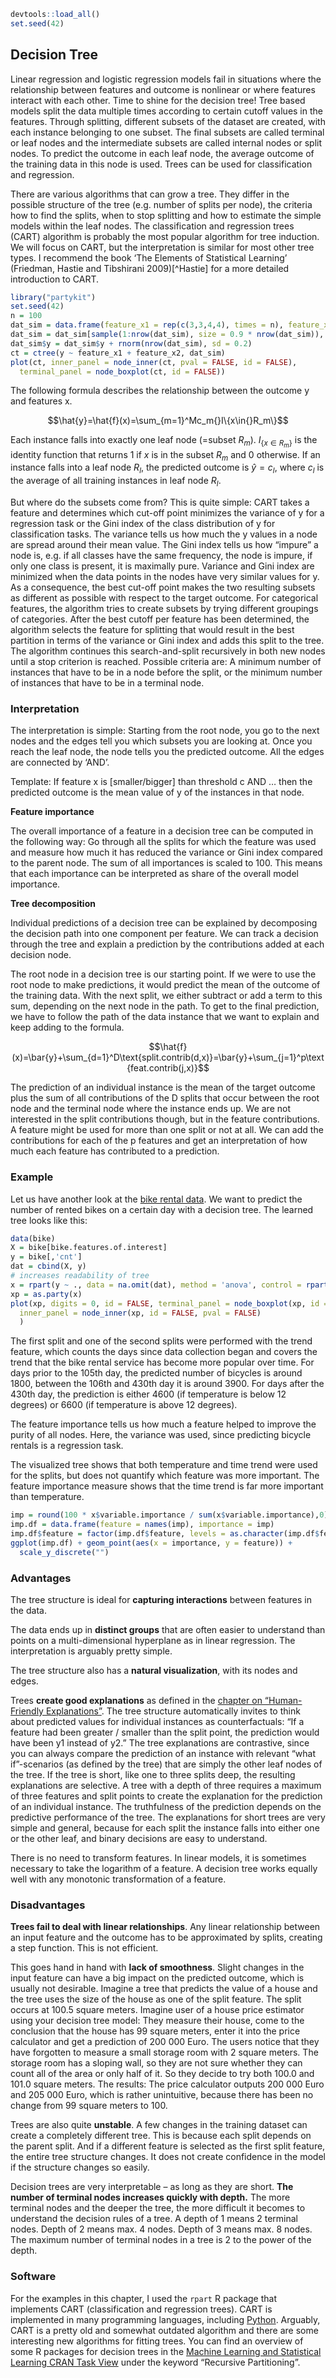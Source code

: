 ```r
devtools::load_all()
set.seed(42)
```

<!--{pagebreak}-->

## Decision Tree {#tree}

Linear regression and logistic regression models fail in situations where the relationship between features and outcome is nonlinear or where features interact with each other.
Time to shine for the decision tree!
Tree based models split the data multiple times according to certain cutoff values in the features.
Through splitting, different subsets of the dataset are created, with each instance belonging to one subset.
The final subsets are called terminal or leaf nodes and the intermediate subsets are called internal nodes or split nodes.
To predict the outcome in each leaf node, the average outcome of the training data in this node is used.
Trees can be used for classification and regression.

There are various algorithms that can grow a tree.
They differ in the possible structure of the tree (e.g. number of splits per node), the criteria how to find the splits, when to stop splitting and how to estimate the simple models within the leaf nodes.
The classification and regression trees (CART) algorithm is probably the most popular algorithm for tree induction.
We will focus on CART, but the interpretation is similar for most other tree types.
I recommend the book 'The Elements of Statistical Learning' (Friedman, Hastie and Tibshirani 2009)[^Hastie] for a more detailed introduction to CART.

```r
library("partykit")
set.seed(42)
n = 100
dat_sim = data.frame(feature_x1 = rep(c(3,3,4,4), times = n), feature_x2 = rep(c(1,2,2,2), times = n), y = rep(c(1, 2, 3, 4), times = n))
dat_sim = dat_sim[sample(1:nrow(dat_sim), size = 0.9 * nrow(dat_sim)), ]
dat_sim$y = dat_sim$y + rnorm(nrow(dat_sim), sd = 0.2)
ct = ctree(y ~ feature_x1 + feature_x2, dat_sim)
plot(ct, inner_panel = node_inner(ct, pval = FALSE, id = FALSE),
  terminal_panel = node_boxplot(ct, id = FALSE))
```

The following formula describes the relationship between the outcome y and features x.

$$\hat{y}=\hat{f}(x)=\sum_{m=1}^Mc_m{}I\{x\in{}R_m\}$$

Each instance falls into exactly one leaf node (=subset $R_m$).
$I_{\{x\in{}R_m\}}$ is the identity function that returns 1 if $x$ is in the subset $R_m$ and 0 otherwise.
If an instance falls into a leaf node $R_l$, the predicted outcome is $\hat{y}=c_l$, where $c_l$ is the average of all training instances in leaf node $R_l$.

But where do the subsets come from?
This is quite simple:
CART takes a feature and determines which cut-off point minimizes the variance of y for a regression task or the Gini index of the class distribution of y for classification tasks.
The variance tells us how much the y values in a node are spread around their mean value.
The Gini index tells us how "impure" a node is, e.g. if all classes have the same frequency, the node is impure, if only one class is present, it is maximally pure.
Variance and Gini index are minimized when the data points in the nodes have very similar values for y.
As a consequence, the best cut-off point makes the two resulting subsets as different as possible with respect to the target outcome.
For categorical features, the algorithm tries to create subsets by trying different groupings of categories.
After the best cutoff per feature has been determined, the algorithm selects the feature for splitting that would result in the best partition in terms of the variance or Gini index and adds this split to the tree.
The algorithm continues this search-and-split recursively in both new nodes until a stop criterion is reached.
Possible criteria are:
A minimum number of instances that have to be in a node before the split, or the minimum number of instances that have to be in a terminal node.

### Interpretation

The interpretation is simple:
Starting from the root node, you go to the next nodes and the edges tell you which subsets you are looking at.
Once you reach the leaf node, the node tells you the predicted outcome.
All the edges are connected by 'AND'.

Template: If feature x is [smaller/bigger] than threshold c AND ... then the predicted outcome is the mean value of y of the instances in that node.

**Feature importance**

The overall importance of a feature in a decision tree can be computed in the following way:
Go through all the splits for which the feature was used and measure how much it has reduced the variance or Gini index compared to the parent node.
The sum of all importances is scaled to 100.
This means that each importance can be interpreted as share of the overall model importance.

**Tree decomposition**

Individual predictions of a decision tree can be explained by decomposing the decision path into one component per feature.
We can track a decision through the tree and explain a prediction by the contributions  added at each decision node.

The root node in a decision tree is our starting point.
If we were to use the root node to make predictions, it would predict the mean of the outcome of the training data.
With the next split, we either subtract or add a term to this sum, depending on the next node in the path.
To get to the final prediction, we have to follow the path of the data instance that we want to explain and keep adding to the formula.

$$\hat{f}(x)=\bar{y}+\sum_{d=1}^D\text{split.contrib(d,x)}=\bar{y}+\sum_{j=1}^p\text{feat.contrib(j,x)}$$

The prediction of an individual instance is the mean of the target outcome plus the sum of all contributions of the D splits that occur between the root node and the terminal node where the instance ends up.
We are not interested in the split contributions though, but in the feature contributions.
A feature might be used for more than one split or not at all.
We can add the contributions for each of the p features and get an interpretation of how much each feature has contributed to a prediction.

### Example
Let us have another look at the [bike rental data](#bike-data).
We want to predict the number of rented bikes on a certain day with a decision tree.
The learned tree looks like this:

```r
data(bike)
X = bike[bike.features.of.interest]
y = bike[,'cnt']
dat = cbind(X, y)
# increases readability of tree
x = rpart(y ~ ., data = na.omit(dat), method = 'anova', control = rpart.control(cp = 0, maxdepth = 2))
xp = as.party(x)
plot(xp, digits = 0, id = FALSE, terminal_panel = node_boxplot(xp, id = FALSE),
  inner_panel = node_inner(xp, id = FALSE, pval = FALSE)
  )
```
The first split and one of the second splits were performed with the trend feature, which counts the days since  data collection began and covers the trend that the bike rental service has become more popular over time.
For days prior to the 105th day, the predicted number of bicycles is around 1800, between the 106th and 430th day it is around 3900.
For days after the 430th day, the prediction is either 4600 (if temperature is below 12 degrees) or 6600 (if temperature is above 12 degrees).

The feature importance tells us how much a feature helped to improve the purity of all nodes.
Here, the variance was used, since predicting bicycle rentals is a regression task.

The visualized tree shows that both temperature and time trend were used for the splits, but does not quantify which feature was more important.
The feature importance measure shows that the time trend is far more important than temperature.

```r
imp = round(100 * x$variable.importance / sum(x$variable.importance),0)
imp.df = data.frame(feature = names(imp), importance = imp)
imp.df$feature = factor(imp.df$feature, levels = as.character(imp.df$feature)[order(imp.df$importance)])
ggplot(imp.df) + geom_point(aes(x = importance, y = feature)) +
  scale_y_discrete("")
```

### Advantages

The tree structure is ideal for **capturing interactions** between features in the data.

The data ends up in **distinct groups** that are often easier to understand than points on a multi-dimensional hyperplane as in linear regression.
The interpretation is arguably pretty simple.

The tree structure also has a **natural visualization**, with its nodes and edges.

Trees **create good explanations** as defined in the [chapter on "Human-Friendly Explanations"](#good-explanation).
The tree structure automatically invites to think about predicted values for individual instances as counterfactuals:
"If a feature had been greater / smaller than the split point, the prediction would have been y1 instead of y2."
The tree explanations are contrastive, since you can always compare the prediction of an instance with relevant "what if"-scenarios (as defined by the tree) that are simply the other leaf nodes of the tree.
If the tree is short, like one to three splits deep, the resulting explanations are selective.
A tree with a depth of three requires a maximum of three features and split points to create the explanation for the prediction of an individual instance.
The truthfulness of the prediction depends on the predictive performance of the tree.
The explanations for short trees are very simple and general, because for each split the instance falls into either one or the other leaf, and binary decisions are easy to understand.

There is no need to transform features.
In linear models, it is sometimes necessary to take the logarithm of a feature.
A decision tree works equally well with any monotonic transformation of a feature.



### Disadvantages

**Trees fail to deal with linear relationships**.
Any linear relationship between an input feature and the outcome has to be approximated by splits, creating a step function.
This is not efficient.

This goes hand in hand with **lack of smoothness**.
Slight changes in the input feature can have a big impact on the predicted outcome, which is usually not desirable.
Imagine a tree that predicts the value of a house and the tree uses the size of the house as one of the split feature.
The split occurs at 100.5 square meters.
Imagine user of a house price estimator using your decision tree model:
They measure their house, come to the conclusion that the house has 99 square meters, enter it into the price calculator and get a prediction of 200 000 Euro.
The users notice that they have forgotten to measure a small storage room with 2 square meters.
The storage room has a sloping wall, so they are not sure whether they can count all of the area or only half of it.
So they decide to try both 100.0 and 101.0 square meters.
The results: The price calculator outputs 200 000 Euro and 205 000 Euro, which is rather unintuitive, because there has been no change from 99 square meters to 100.

Trees are also quite **unstable**.
A few changes in the training dataset can create a completely different tree.
This is because each split depends on the parent split.
And if a different feature is selected as the first split feature, the entire tree structure changes.
It does not create confidence in the model if the structure changes so easily.

Decision trees are very interpretable -- as long as they are short.
**The number of terminal nodes increases quickly with depth.**
The more terminal nodes and the deeper the tree, the more difficult it becomes to understand the decision rules of a tree.
A depth of 1 means 2 terminal nodes.
Depth of 2 means max. 4 nodes.
Depth of 3 means max. 8 nodes.
The maximum number of terminal nodes in a tree is 2 to the power of the depth.

### Software

For the examples in this chapter, I used the `rpart` R package that implements CART (classification and regression trees).
CART is implemented in many programming languages, including [Python](https://scikit-learn.org/stable/modules/tree.html).
Arguably, CART is a pretty old and somewhat outdated algorithm and there are some interesting new algorithms for fitting trees.
You can find an overview of some R packages for decision trees in the [Machine Learning and Statistical Learning CRAN Task View](https://cran.r-project.org/web/views/MachineLearning.html) under the keyword "Recursive Partitioning".
